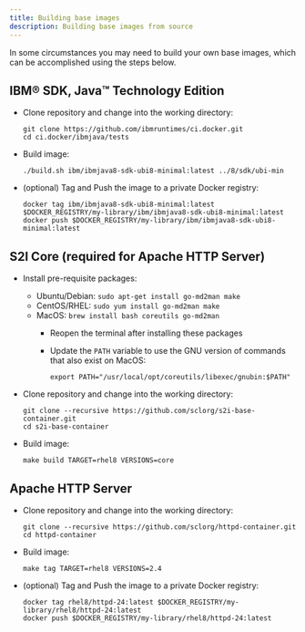 ```yaml
---
title: Building base images
description: Building base images from source
---
```


In some circumstances you may need to build your own base images, which can be accomplished using the steps below.

## IBM® SDK, Java™ Technology Edition

* Clone repository and change into the working directory:

  ```shell
  git clone https://github.com/ibmruntimes/ci.docker.git
  cd ci.docker/ibmjava/tests
  ```

* Build image:

  ```shell
  ./build.sh ibm/ibmjava8-sdk-ubi8-minimal:latest ../8/sdk/ubi-min
  ```

* (optional) Tag and Push the image to a private Docker registry:

  ```shell
  docker tag ibm/ibmjava8-sdk-ubi8-minimal:latest $DOCKER_REGISTRY/my-library/ibm/ibmjava8-sdk-ubi8-minimal:latest
  docker push $DOCKER_REGISTRY/my-library/ibm/ibmjava8-sdk-ubi8-minimal:latest
  ```

## S2I Core (required for Apache HTTP Server)

* Install pre-requisite packages:
  * Ubuntu/Debian: `sudo apt-get install go-md2man make`
  * CentOS/RHEL: `sudo yum install go-md2man make`
  * MacOS: `brew install bash coreutils go-md2man`
    * Reopen the terminal after installing these packages
    * Update the `PATH` variable to use the GNU version of commands that also exist on MacOS:

      ```shell
      export PATH="/usr/local/opt/coreutils/libexec/gnubin:$PATH"
      ```

* Clone repository and change into the working directory:

  ```shell
  git clone --recursive https://github.com/sclorg/s2i-base-container.git
  cd s2i-base-container
  ```

* Build image:

  ```shell
  make build TARGET=rhel8 VERSIONS=core
  ```

## Apache HTTP Server

* Clone repository and change into the working directory:

  ```shell
  git clone --recursive https://github.com/sclorg/httpd-container.git
  cd httpd-container
  ```

* Build image:

  ```shell
  make tag TARGET=rhel8 VERSIONS=2.4
  ```

* (optional) Tag and Push the image to a private Docker registry:

  ```shell
  docker tag rhel8/httpd-24:latest $DOCKER_REGISTRY/my-library/rhel8/httpd-24:latest
  docker push $DOCKER_REGISTRY/my-library/rhel8/httpd-24:latest
  ```

